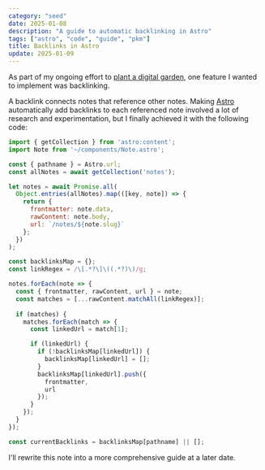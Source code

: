 ```yaml
---
category: "seed"
date: 2025-01-08
description: "A guide to automatic backlinking in Astro"
tags: ["astro", "code", "guide", "pkm"]
title: Backlinks in Astro
update: 2025-01-09
---
```


As part of my ongoing effort to [plant a digital garden](/notes/digital-garden/), one feature I wanted to implement was backlinking.

A backlink connects notes that reference other notes. Making [Astro](https://astro.build) automatically add backlinks to each referenced note involved a lot of research and experimentation, but I finally achieved it with the following code:

```js
import { getCollection } from 'astro:content';
import Note from '~/components/Note.astro';

const { pathname } = Astro.url;
const allNotes = await getCollection('notes');

let notes = await Promise.all(
  Object.entries(allNotes).map(([key, note]) => {
    return {
      frontmatter: note.data,
      rawContent: note.body,
      url: `/notes/${note.slug}`
    };
  })
);

const backlinksMap = {};
const linkRegex = /\[.*?\]\((.*?)\)/g;

notes.forEach(note => {
  const { frontmatter, rawContent, url } = note;
  const matches = [...rawContent.matchAll(linkRegex)];
  
  if (matches) {
    matches.forEach(match => {
      const linkedUrl = match[1];

      if (linkedUrl) {
        if (!backlinksMap[linkedUrl]) {
          backlinksMap[linkedUrl] = [];
        }
        backlinksMap[linkedUrl].push({
          frontmatter,
          url
        });
      }
    });
  }
});

const currentBacklinks = backlinksMap[pathname] || [];
```

I'll rewrite this note into a more comprehensive guide at a later date.
